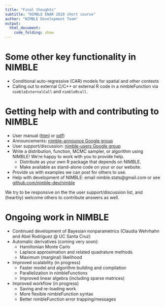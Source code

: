 ```yaml
---
title: "Final thoughts"
subtitle: "NIMBLE ENAR 2020 short course"
author: "NIMBLE Development Team"
output:
  html_document:
    code_folding: show
---
```


# Some other key functionality in NIMBLE

 - Conditional auto-regressive (CAR) models for spatial and other contexts
 - Calling out to external C/C++ or external R code in a nimbleFunction via `nimbleExternalCall` and `nimbleRcall`.
 
# Getting help with and contributing to NIMBLE

  - User manual ([html](https://r-nimble.org/html_manual/cha-welcome-nimble.html) or [pdf](https://r-nimble.org/manuals/NimbleUserManual.pdf)) 
  - Announcements: [nimble-announce Google group](https://groups.google.com/forum/#!forum/nimble-announce)
  - User support/discussion: [nimble-users Google group](https://groups.google.com/forum/#!forum/nimble-users)
  - Write a distribution, function, MCMC sampler, or algorithm using NIMBLE! We're happy to work with you to provide help.
    - Distribute as your own R package that depends on NIMBLE.
    - Make available as stand-alone code on your or our website.
  - Provide us with examples we can post for others to use.
  - Help with development of NIMBLE: email nimble.stats@gmail.com or see [github.com/nimble-dev/nimble](https://github.com/nimble-dev/nimble)

We try to be responsive on the the user support/discussion list, and (heartily) welcome others to contribute answers as well. 

# Ongoing work in NIMBLE

  - Continued development of Bayesian nonparametrics (Claudia Wehrhahn and Abel Rodriguez @ UC Santa Cruz)
  - Automatic derivatives (coming very soon):
    - Hamiltonian Monte Carlo
    - Laplace approximation and related quadrature methods
    - Maximum (marginal) likelihood
  - Improved scalability (in progress)
    - Faster model and algorithm building and compilation
    - Parallelization in nimbleFunctions
    - Improved linear algebra (including sparse matrices)
  - Improved workflow (in progress)
    - Saving and re-loading work
    - More flexible nimbleFunction syntax
    - Better nimbleFunction error trapping/messages

